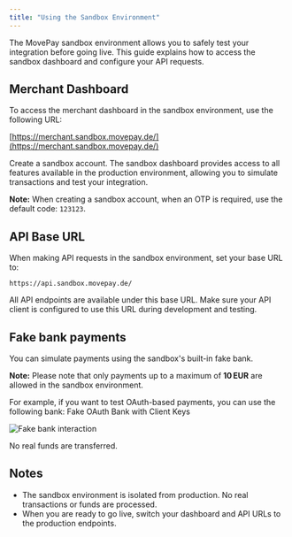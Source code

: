 ```yaml
---
title: "Using the Sandbox Environment"
---
```


The MovePay sandbox environment allows you to safely test your integration before going live. This guide explains how to access the sandbox dashboard and configure your API requests.

## Merchant Dashboard

To access the merchant dashboard in the sandbox environment, use the following URL:

[https://merchant.sandbox.movepay.de/](https://merchant.sandbox.movepay.de/)

Create a sandbox account. The sandbox dashboard provides access to all features available in the production environment, allowing you to simulate transactions and test your integration.

**Note:** When creating a sandbox account, when an OTP is required, use the default code: `123123`.

## API Base URL

When making API requests in the sandbox environment, set your base URL to:

`https://api.sandbox.movepay.de/`

All API endpoints are available under this base URL. Make sure your API client is configured to use this URL during development and testing.

## Fake bank payments

You can simulate payments using the sandbox's built-in fake bank. 

**Note:** Please note that only payments up to a maximum of **10 EUR** are allowed in the sandbox environment.

For example, if you want to test OAuth-based payments, you can use the following bank: Fake OAuth Bank with Client Keys

![Fake bank interaction](/sandbox/fake-bank.gif)

 No real funds are transferred.

## Notes

- The sandbox environment is isolated from production. No real transactions or funds are processed.
- When you are ready to go live, switch your dashboard and API URLs to the production endpoints.
